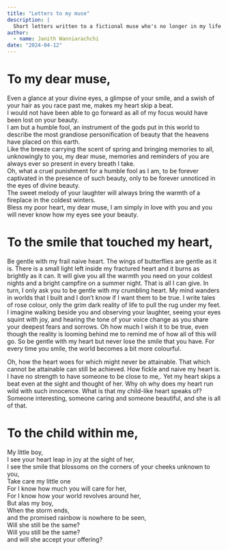 ```yaml
---
title: "Letters to my muse"
description: |
  Short letters written to a fictional muse who's no longer in my life
author:
  - name: Janith Wanniarachchi
date: "2024-04-12"
---
```


# To my dear muse,

Even a glance at your divine eyes, a glimpse of your smile, and a swish of your hair as you race past me, makes my heart skip a beat.   
I would not have been able to go forward as all of my focus would have been lost on your beauty.   
I am but a humble fool, an instrument of the gods put in this world to describe the most grandiose personification of beauty that the heavens have placed on this earth.    
Like the breeze carrying the scent of spring and bringing memories to all, unknowingly to you, my dear muse, memories and reminders of you are always ever so present in every breath I take.    
Oh, what a cruel punishment for a humble fool as I am, to be forever captivated in the presence of such beauty, only to be forever unnoticed in the eyes of divine beauty.    
The sweet melody of your laughter will always bring the warmth of a fireplace in the coldest winters.   
Bless my poor heart, my dear muse, I am simply in love with you and you will never know how my eyes see your beauty.

# To the smile that touched my heart, 

Be gentle with my frail naive heart. The wings of butterflies are gentle as it is. There is a small light left inside my fractured heart and it burns as brightly as it can. It will give you all the warmth you need on your coldest nights and a bright campfire on a summer night. That is all I can give. In turn, I only ask you to be gentle with my crumbling heart. My mind wanders in worlds that I built and I don't know if I want them to be true. I write tales of rose colour, only the grim dark reality of life to pull the rug under my feet.  I imagine walking beside you and observing your laughter, seeing your eyes squint with joy, and hearing the tone of your voice change as you share your deepest fears and sorrows. Oh how much I wish it to be true, even though the reality is looming behind me to remind me of how all of this will go. So be gentle with my heart but never lose the smile that you have. For every time you smile, the world becomes a bit more colourful.

Oh, how the heart woes for which might never be attainable. That which cannot be attainable can still be achieved. How fickle and naive my heart is. I have no strength to have someone to be close to me,. Yet my heart skips a beat even at the sight and thought of her. Why oh why does my heart run wild with such innocence. What is that my child-like heart speaks of? Someone interesting, someone caring and someone beautiful, and she is all of that.

# To the child within me,

My little boy,   
I see your heart leap in joy at the sight of her,   
I see the smile that blossoms on the corners of your cheeks unknown to you,   
Take care my little one   
For I know how much you will care for her,   
For I know how your world revolves around her,   
But alas my boy,   
When the storm ends,   
and the promised rainbow is nowhere to be seen,   
Will she still be the same?   
Will you still be the same?   
and will she accept your offering?   